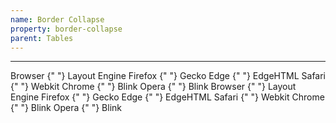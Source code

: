 ```yaml
---
name: Border Collapse
property: border-collapse
parent: Tables
---
```



<UtilityInfo pattern="border-{separate|collapse}" />

---

<Grid minWidth="300px">
  <InfoBox caption="Separate" pattern="border-separate" isDefault>
    <Box is="table" className="border-separate">
      <tbody>
        <tr>
          <Box is="th" className="border border-4 border-gray-500 px-6 py-2">
            Browser
          </Box>{" "}
          <Box is="th" className="border border-4 border-gray-500 px-6 py-2">
            Layout Engine
          </Box>
        </tr>
        <tr>
          <Box is="td" className="border border-4 border-orange-500 px-6 py-2">
            Firefox
          </Box>{" "}
          <Box
            is="td"
            className="border border-4 border-orange-700 border-dotted px-6 py-2"
          >
            Gecko
          </Box>
        </tr>
        <tr>
          <Box is="td" className="border border-4 border-indigo-600 px-6 py-2">
            Edge
          </Box>{" "}
          <Box is="td" className="border border-4 border-indigo-300 px-6 py-2">
            EdgeHTML
          </Box>
        </tr>
        <tr>
          <Box is="td" className="border border-4 border-teal-400 px-6 py-2">
            Safari
          </Box>{" "}
          <Box
            is="td"
            className="border border-4 border-teal-700 border-dashed px-6 py-2"
          >
            Webkit
          </Box>
        </tr>
        <tr>
          <Box is="td" className="border border-4 border-green-400 px-6 py-2">
            Chrome
          </Box>{" "}
          <Box
            is="td"
            className="border border-4 border-green-500 border-dotted px-6 py-2"
          >
            Blink
          </Box>
        </tr>
        <tr>
          <Box is="td" className="border border-4 border-red-400 px-6 py-2">
            Opera
          </Box>{" "}
          <Box is="td" className="border border-4 border-red-dashed px-6 py-2">
            Blink
          </Box>
        </tr>
      </tbody>
    </Box>
  </InfoBox>
  <InfoBox caption="Collapse" pattern="border-collapse">
    <Box is="table" className="border-collapse">
      <tbody>
        <tr>
          <Box is="th" className="border border-4 border-gray-500 px-6 py-2">
            Browser
          </Box>{" "}
          <Box is="th" className="border border-4 border-gray-500 px-6 py-2">
            Layout Engine
          </Box>
        </tr>
        <tr>
          <Box is="td" className="border border-4 border-orange-500 px-6 py-2">
            Firefox
          </Box>{" "}
          <Box
            is="td"
            className="border border-4 border-orange-700 border-dotted px-6 py-2"
          >
            Gecko
          </Box>
        </tr>
        <tr>
          <Box is="td" className="border border-4 border-indigo-600 px-6 py-2">
            Edge
          </Box>{" "}
          <Box is="td" className="border border-4 border-indigo-300 px-6 py-2">
            EdgeHTML
          </Box>
        </tr>
        <tr>
          <Box is="td" className="border border-4 border-teal-400 px-6 py-2">
            Safari
          </Box>{" "}
          <Box
            is="td"
            className="border border-4 border-teal-700 border-dashed px-6 py-2"
          >
            Webkit
          </Box>
        </tr>
        <tr>
          <Box is="td" className="border border-4 border-green-400 px-6 py-2">
            Chrome
          </Box>{" "}
          <Box
            is="td"
            className="border border-4 border-green-500 border-dotted px-6 py-2"
          >
            Blink
          </Box>
        </tr>
        <tr>
          <Box is="td" className="border border-4 border-red-400 px-6 py-2">
            Opera
          </Box>{" "}
          <Box is="td" className="border border-4 border-red-dashed px-6 py-2">
            Blink
          </Box>
        </tr>
      </tbody>
    </Box>
  </InfoBox>
</Grid>
